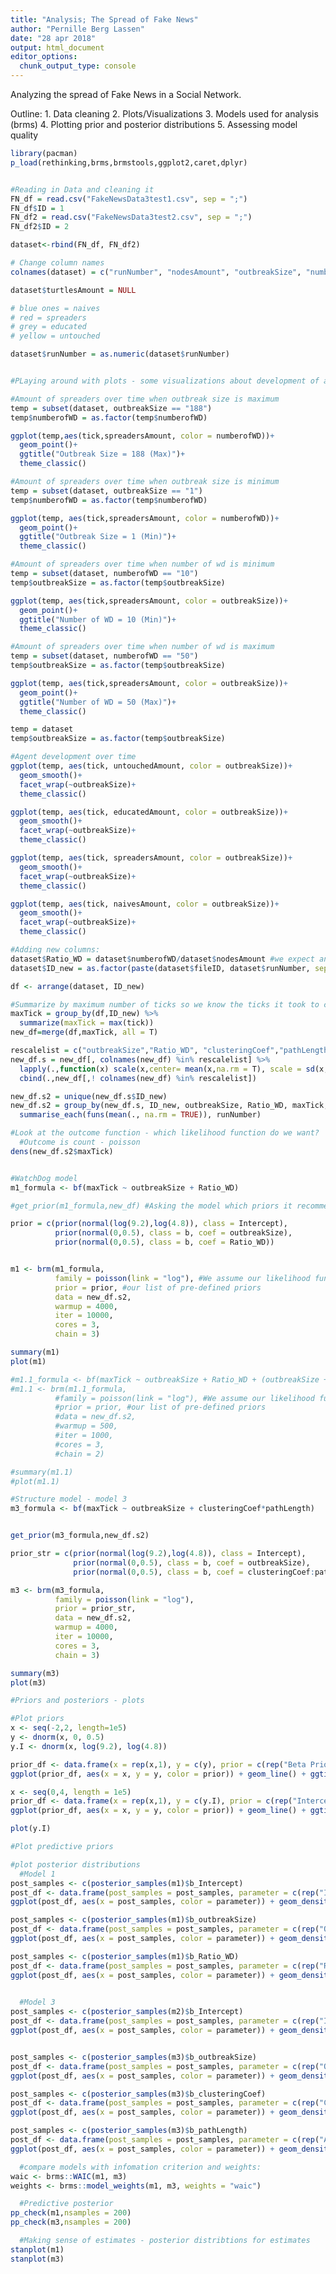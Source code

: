 ```yaml
---
title: "Analysis; The Spread of Fake News"
author: "Pernille Berg Lassen"
date: "28 apr 2018"
output: html_document
editor_options: 
  chunk_output_type: console
---
```


Analyzing the spread of Fake News in a Social Network.

Outline:
  1. Data cleaning 
  2. Plots/Visualizations
  3. Models used for analysis (brms)
  4. Plotting prior and posterior distributions
  5. Assessing model quality 
  

```r
library(pacman)
p_load(rethinking,brms,brmstools,ggplot2,caret,dplyr)


#Reading in Data and cleaning it
FN_df = read.csv("FakeNewsData3test1.csv", sep = ";")
FN_df$ID = 1
FN_df2 = read.csv("FakeNewsData3test2.csv", sep = ";")
FN_df2$ID = 2

dataset<-rbind(FN_df, FN_df2)

# Change column names
colnames(dataset) = c("runNumber", "nodesAmount", "outbreakSize", "numberofWD", "recovery", "tick", "turtlesAmount", "clusteringCoef", "pathLength", "naivesAmount", "spreadersAmount", "educatedAmount", "untouchedAmount", "fileID")

dataset$turtlesAmount = NULL

# blue ones = naives
# red = spreaders
# grey = educated
# yellow = untouched

dataset$runNumber = as.numeric(dataset$runNumber)



```

```r
#PLaying around with plots - some visualizations about development of agents over time

#Amount of spreaders over time when outbreak size is maximum
temp = subset(dataset, outbreakSize == "188")
temp$numberofWD = as.factor(temp$numberofWD)

ggplot(temp,aes(tick,spreadersAmount, color = numberofWD))+
  geom_point()+
  ggtitle("Outbreak Size = 188 (Max)")+
  theme_classic()

#Amount of spreaders over time when outbreak size is minimum
temp = subset(dataset, outbreakSize == "1")
temp$numberofWD = as.factor(temp$numberofWD)

ggplot(temp, aes(tick,spreadersAmount, color = numberofWD))+
  geom_point()+
  ggtitle("Outbreak Size = 1 (Min)")+
  theme_classic()

#Amount of spreaders over time when number of wd is minimum
temp = subset(dataset, numberofWD == "10")
temp$outbreakSize = as.factor(temp$outbreakSize)

ggplot(temp, aes(tick,spreadersAmount, color = outbreakSize))+
  geom_point()+
  ggtitle("Number of WD = 10 (Min)")+
  theme_classic()

#Amount of spreaders over time when number of wd is maximum
temp = subset(dataset, numberofWD == "50")
temp$outbreakSize = as.factor(temp$outbreakSize)

ggplot(temp, aes(tick,spreadersAmount, color = outbreakSize))+
  geom_point()+
  ggtitle("Number of WD = 50 (Max)")+
  theme_classic()

temp = dataset
temp$outbreakSize = as.factor(temp$outbreakSize)

#Agent development over time
ggplot(temp, aes(tick, untouchedAmount, color = outbreakSize))+
  geom_smooth()+
  facet_wrap(~outbreakSize)+
  theme_classic()

ggplot(temp, aes(tick, educatedAmount, color = outbreakSize))+
  geom_smooth()+
  facet_wrap(~outbreakSize)+
  theme_classic()

ggplot(temp, aes(tick, spreadersAmount, color = outbreakSize))+
  geom_smooth()+
  facet_wrap(~outbreakSize)+
  theme_classic()

ggplot(temp, aes(tick, naivesAmount, color = outbreakSize))+
  geom_smooth()+
  facet_wrap(~outbreakSize)+
  theme_classic()
```


```r
#Adding new columns:
dataset$Ratio_WD = dataset$numberofWD/dataset$nodesAmount #we expect an interaction between number of nodes and number of WD - using ratio in models instead 
dataset$ID_new = as.factor(paste(dataset$fileID, dataset$runNumber, sep = "_")) #making a new ID column which takes into account which fileID (some runNumbers are the same)

df <- arrange(dataset, ID_new)

#Summarize by maximum number of ticks so we know the ticks it took to complete each sim - our outcome
maxTick = group_by(df,ID_new) %>%
  summarize(maxTick = max(tick))
new_df=merge(df,maxTick, all = T)

rescalelist = c("outbreakSize","Ratio_WD", "clusteringCoef","pathLength")
new_df.s = new_df[, colnames(new_df) %in% rescalelist] %>% 
  lapply(.,function(x) scale(x,center= mean(x,na.rm = T), scale = sd(x, na.rm = T)))%>% 
  cbind(.,new_df[,! colnames(new_df) %in% rescalelist]) 

new_df.s2 = unique(new_df.s$ID_new)
new_df.s2 = group_by(new_df.s, ID_new, outbreakSize, Ratio_WD, maxTick,clusteringCoef, pathLength) %>%
  summarise_each(funs(mean(., na.rm = TRUE)), runNumber)

#Look at the outcome function - which likelihood function do we want?
  #Outcome is count - poisson 
dens(new_df.s2$maxTick)


#WatchDog model
m1_formula <- bf(maxTick ~ outbreakSize + Ratio_WD)

#get_prior(m1_formula,new_df) #Asking the model which priors it recommend

prior = c(prior(normal(log(9.2),log(4.8)), class = Intercept),
          prior(normal(0,0.5), class = b, coef = outbreakSize), 
          prior(normal(0,0.5), class = b, coef = Ratio_WD)) 


m1 <- brm(m1_formula,
          family = poisson(link = "log"), #We assume our likelihood function to be poisson
          prior = prior, #our list of pre-defined priors
          data = new_df.s2,
          warmup = 4000,
          iter = 10000,
          cores = 3,
          chain = 3)

summary(m1)
plot(m1)

#m1.1_formula <- bf(maxTick ~ outbreakSize + Ratio_WD + (outbreakSize + Ratio_WD|ID_new))
#m1.1 <- brm(m1.1_formula,
          #family = poisson(link = "log"), #We assume our likelihood function to be poisson
          #prior = prior, #our list of pre-defined priors
          #data = new_df.s2,
          #warmup = 500,
          #iter = 1000,
          #cores = 3,
          #chain = 2)

#summary(m1.1)
#plot(m1.1)

#Structure model - model 3
m3_formula <- bf(maxTick ~ outbreakSize + clusteringCoef*pathLength) 


get_prior(m3_formula,new_df.s2)

prior_str = c(prior(normal(log(9.2),log(4.8)), class = Intercept),
              prior(normal(0,0.5), class = b, coef = outbreakSize),
              prior(normal(0,0.5), class = b, coef = clusteringCoef:pathLength))

m3 <- brm(m3_formula,
          family = poisson(link = "log"), 
          prior = prior_str, 
          data = new_df.s2,
          warmup = 4000,
          iter = 10000,
          cores = 3,
          chain = 3)

summary(m3)
plot(m3)
```


```r
#Priors and posteriors - plots

#Plot priors
x <- seq(-2,2, length=1e5)
y <- dnorm(x, 0, 0.5)
y.I <- dnorm(x, log(9.2), log(4.8))

prior_df <- data.frame(x = rep(x,1), y = c(y), prior = c(rep("Beta Prior", length(y))))
ggplot(prior_df, aes(x = x, y = y, color = prior)) + geom_line() + ggtitle("Beta Prior")

x <- seq(0,4, length = 1e5)
prior_df <- data.frame(x = rep(x,1), y = c(y.I), prior = c(rep("Intercept Prior", length(y.I))))
ggplot(prior_df, aes(x = x, y = y, color = prior)) + geom_line() + ggtitle("Intercept Prior")

plot(y.I)

#Plot predictive priors

#plot posterior distributions 
  #Model 1
post_samples <- c(posterior_samples(m1)$b_Intercept)
post_df <- data.frame(post_samples = post_samples, parameter = c(rep("Intercept", 1000)))
ggplot(post_df, aes(x = post_samples, color = parameter)) + geom_density(adjust = 1) + labs(title = "Model 1: Posterior Distributions - Intercept", x = "Posterior Samples")

post_samples <- c(posterior_samples(m1)$b_outbreakSize)
post_df <- data.frame(post_samples = post_samples, parameter = c(rep("Outbreak Size", 1000)))
ggplot(post_df, aes(x = post_samples, color = parameter)) + geom_density(adjust = 1) + labs(title = "Model 1: Posterior Distributions - Outbreak Size", x = "Posterior Samples")

post_samples <- c(posterior_samples(m1)$b_Ratio_WD)
post_df <- data.frame(post_samples = post_samples, parameter = c(rep("Ratio of Watch Dogs", 1000)))
ggplot(post_df, aes(x = post_samples, color = parameter)) + geom_density(adjust = 1) + labs(title = "Model 1: Posterior Distributions - Ratio of Watch Dogs", x = "Posterior Samples")

                      
  #Model 3
post_samples <- c(posterior_samples(m2)$b_Intercept)
post_df <- data.frame(post_samples = post_samples, parameter = c(rep("Intercept", 1000)))
ggplot(post_df, aes(x = post_samples, color = parameter)) + geom_density(adjust = 1) + labs(title = "Model 3: Posterior Distribution - Intercept", x = "Posterior Samples")


post_samples <- c(posterior_samples(m3)$b_outbreakSize)
post_df <- data.frame(post_samples = post_samples, parameter = c(rep("OutbreakSize", 1000)))
ggplot(post_df, aes(x = post_samples, color = parameter)) + geom_density(adjust = 1) + labs(title = "Model 3: Posterior Distribution - Outbreak Size", x = "Posterior Samples")

post_samples <- c(posterior_samples(m3)$b_clusteringCoef)
post_df <- data.frame(post_samples = post_samples, parameter = c(rep("Clustering Coefficient", 1000)))
ggplot(post_df, aes(x = post_samples, color = parameter)) + geom_density(adjust = 1) + labs(title = "Model 3: Posterior Distribution - Clustering Coefficient", x = "Posterior Samples")

post_samples <- c(posterior_samples(m3)$b_pathLength)
post_df <- data.frame(post_samples = post_samples, parameter = c(rep("Average Path Length", 1000)))
ggplot(post_df, aes(x = post_samples, color = parameter)) + geom_density(adjust = 1) + labs(title = "Model 3: Posterior Distribution - Average Path Length", x = "Posterior Samples")

  #compare models with infomation criterion and weights:
waic <- brms::WAIC(m1, m3)
weights <- brms::model_weights(m1, m3, weights = "waic")

  #Predictive posterior
pp_check(m1,nsamples = 200)
pp_check(m3,nsamples = 200)

  #Making sense of estimates - posterior distribtions for estimates
stanplot(m1)
stanplot(m3)


```


